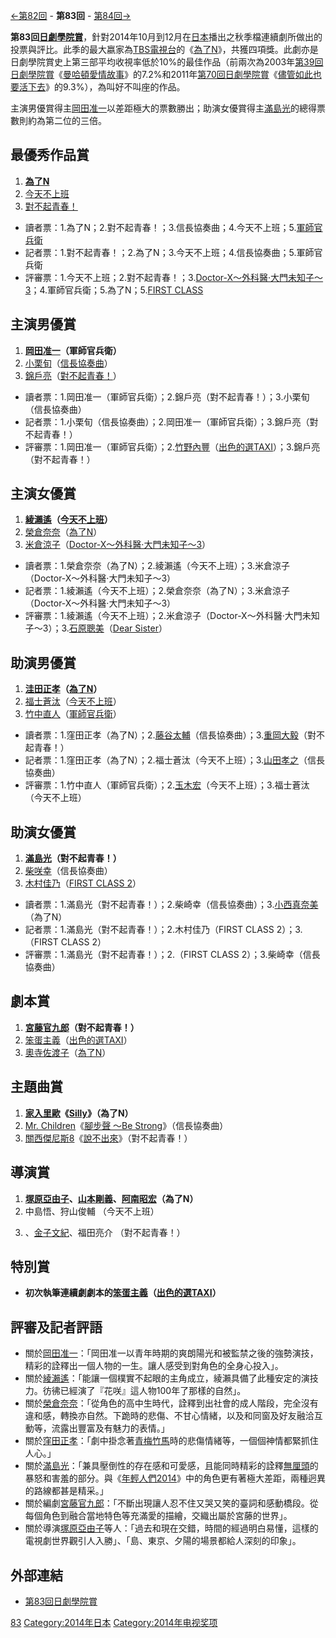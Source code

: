 {{noteTA
|G1=JP Show}}
[[第82回日劇學院賞|←第82回]] - '''第83回''' - [[第84回日劇學院賞|第84回→]]

'''第83回[[日劇學院賞|日劇學院賞]]'''，針對2014年10月到12月在[[日本|日本]]播出之秋季檔連續劇所做出的投票與評比。此季的最大嬴家為[[TBS電視台|TBS電視台]]的《[[為了N#電視劇|為了N]]》，共獲四項獎。此劇亦是日劇學院賞史上第三部平均收視率低於10%的最佳作品（前兩次為2003年[[第39回日劇學院賞|第39回日劇學院賞]]《[[曼哈頓愛情故事|曼哈頓愛情故事]]》的7.2%和2011年[[第70回日劇學院賞|第70回日劇學院賞]]《[[儘管如此也要活下去|儘管如此也要活下去]]》的9.3%），為叫好不叫座的作品。

主演男優賞得主[[岡田准一|岡田准一]]以差距極大的票數勝出；助演女優賞得主[[滿島光|滿島光]]的總得票數則約為第二位的三倍。

==最優秀作品賞==
#'''[[為了N|為了N]]'''
#[[今天不上班#電視劇|今天不上班]]
#[[對不起青春！|對不起青春！]]

*讀者票：1.為了N；2.對不起青春！；3.信長協奏曲；4.今天不上班；5.[[軍師官兵衛|軍師官兵衛]]
*記者票：1.對不起青春！；2.為了N；3.今天不上班；4.信長協奏曲；5.軍師官兵衛
*評審票：1.今天不上班；2.對不起青春！；3.[[Doctor-X～外科醫·大門未知子～|Doctor-X～外科醫·大門未知子～3]]；4.軍師官兵衛；5.為了N；5.[[FIRST_CLASS|FIRST CLASS]]

==主演男優賞==
#'''[[岡田准一|岡田准一]]（軍師官兵衛）'''
#[[小栗旬|小栗旬]]（[[信長協奏曲|信長協奏曲]]）
#[[錦戶亮|錦戶亮]]（[[對不起青春！|對不起青春！]]）

*讀者票：1.岡田准一（軍師官兵衛）；2.錦戶亮（對不起青春！）；3.小栗旬（信長協奏曲）
*記者票：1.小栗旬（信長協奏曲）；2.岡田准一（軍師官兵衛）；3.錦戶亮（對不起青春！）
*評審票：1.岡田准一（軍師官兵衛）；2.[[竹野內豐|竹野內豐]]（[[出色的選TAXI|出色的選TAXI]]）；3.錦戶亮（對不起青春！）

==主演女優賞==
#'''[[綾瀨遙|綾瀨遙]]（[[今天不上班|今天不上班]]）'''
#[[榮倉奈奈|榮倉奈奈]]（[[為了N|為了N]]）
#[[米倉涼子|米倉涼子]]（[[Doctor-X～外科醫·大門未知子～|Doctor-X～外科醫·大門未知子～3]]）

*讀者票：1.榮倉奈奈（為了N）；2.綾瀨遙（今天不上班）；3.米倉涼子（Doctor-X～外科醫·大門未知子～3）
*記者票：1.綾瀨遙（今天不上班）；2.榮倉奈奈（為了N）；3.米倉涼子（Doctor-X～外科醫·大門未知子～3）
*評審票：1.綾瀨遙（今天不上班）；2.米倉涼子（Doctor-X～外科醫·大門未知子～3）；3.[[石原聰美|石原聰美]]（[[Dear_Sister|Dear Sister]]）

==助演男優賞==
#'''[[洼田正孝|洼田正孝]]（[[為了N|為了N]]）'''
#[[福士蒼汰|福士蒼汰]]（[[今天不上班|今天不上班]]）
#[[竹中直人|竹中直人]]（[[軍師官兵衛|軍師官兵衛]]）

*讀者票：1.窪田正孝（為了N）；2.[[藤谷太輔|藤谷太輔]]（信長協奏曲）；3.[[重岡大毅|重岡大毅]]（對不起青春！）
*記者票：1.窪田正孝（為了N）；2.福士蒼汰（今天不上班）；3.[[山田孝之|山田孝之]]（信長協奏曲）
*評審票：1.竹中直人（軍師官兵衛）；2.[[玉木宏|玉木宏]]（今天不上班）；3.福士蒼汰（今天不上班）

==助演女優賞==
#'''[[滿島光|滿島光]]（對不起青春！）'''
#[[柴咲幸|柴咲幸]]（信長協奏曲）
#[[木村佳乃|木村佳乃]]（[[FIRST_CLASS|FIRST CLASS 2]]）

*讀者票：1.滿島光（對不起青春！）；2.柴崎幸（信長協奏曲）；3.[[小西真奈美|小西真奈美]]（為了N）
*記者票：1.滿島光（對不起青春！）；2.木村佳乃（FIRST CLASS 2）；3.{{link-ja|宍戶卡芙卡|シシド・カフカ}}（FIRST CLASS 2）
*評審票：1.滿島光（對不起青春！）；2.{{link-ja|宍戶卡芙卡|シシド・カフカ}}（FIRST CLASS 2）；3.柴崎幸（信長協奏曲）

==劇本賞==
#'''[[宮藤官九郎|宮藤官九郎]]（對不起青春！）'''
#[[笨蛋主義|笨蛋主義]]（[[出色的選TAXI|出色的選TAXI]]）
#[[奧寺佐渡子|奧寺佐渡子]]（[[為了N|為了N]]）

==主題曲賞==
#'''[[家入里歐|家入里歐]]《[[Silly|Silly]]》（為了N）'''
#[[Mr._Children|Mr. Children]]《[[腳步聲_～Be_Strong|腳步聲 ～Be Strong]]》（信長協奏曲）
#[[關西傑尼斯8|關西傑尼斯8]]《[[說不出來/CloveR|說不出來]]》（對不起青春！）

==導演賞==
#'''[[塚原亞由子|塚原亞由子]]、[[山本剛義|山本剛義]]、[[阿南昭宏|阿南昭宏]]（為了N）'''
#中島悟、狩山俊輔 （今天不上班）
#{{link-ja|山室大輔|山室大輔}}、[[金子文紀|金子文紀]]、福田亮介 （對不起青春！）

==特別賞==
*'''初次執筆連續劇劇本的[[笨蛋主義|笨蛋主義]]（[[出色的選TAXI|出色的選TAXI]]）'''

== 評審及記者評語 ==
*關於[[岡田准一|岡田准一]]：「岡田准一以青年時期的爽朗陽光和被監禁之後的強勢演技，精彩的詮釋出一個人物的一生。讓人感受到對角色的全身心投入」。
*關於[[綾瀨遙|綾瀨遙]]：「能讓一個樸實不起眼的主角成立，綾瀨具備了此種安定的演技力。彷彿已經演了『花咲』這人物100年了那樣的自然」。
*關於[[榮倉奈奈|榮倉奈奈]]：「從角色的高中生時代，詮釋到出社會的成人階段，完全沒有違和感，轉換亦自然。下跪時的悲傷、不甘心情緒，以及和同窗及好友融洽互動等，流露出豐富及有魅力的表情。」
*關於[[窪田正孝|窪田正孝]]：「劇中掛念著[[青梅竹馬|青梅竹馬]]時的悲傷情緒等，一個個神情都緊抓住人心。」
*關於[[滿島光|滿島光]]：「兼具壓倒性的存在感和可愛感，且能同時精彩的詮釋[[無厘頭|無厘頭]]的暴怒和害羞的部分。與《[[年輕人們#電視連續劇_(2014年版)|年輕人們2014]]》中的角色更有著極大差距，兩種迥異的路線都甚是精采。」
*關於編劇[[宮藤官九郎|宮藤官九郎]]：「不斷出現讓人忍不住又哭又笑的臺詞和感動橋段。從每個角色到融合當地特色等充滿愛的描繪，交織出屬於宮藤的世界」。
*關於導演[[塚原亞由子|塚原亞由子]]等人：「過去和現在交錯，時間的經過明白易懂，這樣的電視劇世界觀引人入勝」、「島、東京、夕陽的場景都給人深刻的印象」。

== 外部連結 ==
*[https://web.archive.org/web/20150801092632/http://thetv.jp/feature/dramaacademy/archives/83.html 第83回日劇學院賞]

{{日劇學院賞名單}}
[[Category:日劇學院賞|83]]
[[Category:2014年日本|Category:2014年日本]]
[[Category:2014年电视奖项|Category:2014年电视奖项]]